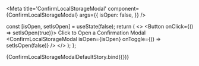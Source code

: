 
<Meta 
  title='ConfirmLocalStorageModal' 
  component={ConfirmLocalStorageModal}
  args={{
    isOpen: false,
  }}
/>

<ArgsTable of={ConfirmLocalStorageModal}/>

  const [isOpen, setIsOpen] = useState(false);
  return (
    <>
      <Button onClick={() => setIsOpen(true)}>
        Click to Open a Confirmation Modal
      </Button>
      <ConfirmLocalStorageModal 
        isOpen={isOpen} 
        onToggle={() => setIsOpen(false)}
      />
    </>
  );
};

<Canvas>
  <Story name='Default' args={{
  }}
  >
    {ConfirmLocalStorageModalDefaultStory.bind({})}
  </Story>
</Canvas>